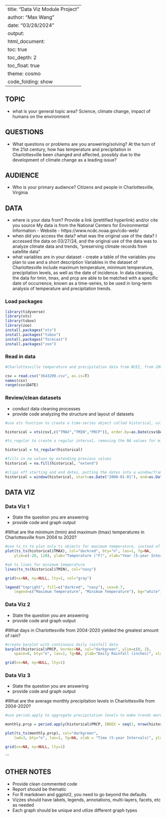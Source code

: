 
---
title: "Data Viz Module Project"
author: "Max Wang"
date: "03/28/2024"
output:
     html_document:
          toc: true
          toc_depth: 2
          toc_float: true
          theme: cosmo
          code_folding: show
---
## TOPIC

* what is your general topic area?
Science, climate change, impact of humans on the environment

## QUESTIONS

* What questions or problems are you answering/solving?
At the turn of the 21st century, how has temperature and precipitation in Charlottesville been changed and affected, possibly due to the development of climate change as a leading issue?

## AUDIENCE

* Who is your primary audience?
Citizens and people in Charlottesville, Virginia

## DATA

* where is your data from? Provide a link (prettified hyperlink) and/or cite you source
My data is from the National Centers for Environmental Information - Website - https://www.ncdc.noaa.gov/cdo-web/
* when did you access the data? what was the original use of the data? 
I accessed the data on 03/27/24, and the original use of the data was to analyze climate data and trends, "preserving climate records from satellite data"
* what variables are in your dataset - create a table of the variables you plan to use and a short description
Variables in the dataset of Charlottesville include maximum temperature, minimum temperature, precipitation levels, as well as the date of incidence. In data cleaning, the data for tmin, tmax, and prcp are able to be matched with a specific date of occurrence, known as a time-series, to be used in long-term analysis of temperature and precipitation trends. 

### Load packages

```r
library(tidyverse)
library(xts)
library(tsbox)
library(zoo)
install.packages("xts")
install.packages("tsbox")
install.packages("forecast")
install.packages("zoo")

```

### Read in data  

```r
#Charlottesville temperature and precipitation data from NCEI, from 2000-2020

csv = read.csv("3643209.csv", as.is=T)
names(csv)
range(csv$DATE) 
```

### Review/clean datasets
* conduct data cleaning processes
* provide code analyzing the structure and layout of datasets

```r

#use xts function to create a time-series object called historical, using order.by to convert data to r objects and correlating those dates with tmax, tmin, and prcp 

historical = xts(csv[,c("TMAX","TMIN","PRCP")], order.by=as.Date(csv$DATE))

#ts_regular to create a regular interval, removing the NA values for missing dates 

historical = ts_regular(historical)

#fills in na values by extending previous values
historical = na.fill(historical, "extend")

#clips off starting and end dates, putting the dates into a window/framework
historical = window(historical, start=as.Date("2000-01-01"), end=as.Date("2020-12-31"))


```
## DATA VIZ

### Data Viz 1

* State the question you are answering
* provide code and graph output

#What are the minimum (tmin) and maximum (tmax) temperatures in Charlottesville from 2004 to 2020?

```r
#use ts_ts to plot only ts objects for maximum temperature, instead of xts objects
plot(ts_ts(historical$TMAX), col="darkred", bty="n", las=1, fg=NA, 
	ylim=c(-20, 120), ylab="Temperature (°F)", xlab="Year (5-year Intervals)", xlim=c(2004,2024), main = "Historical Changes in Maximum and Minimum Temperature in Charlottesville", cex.main = 0.8)

#ad ts lines for minimum temperature
lines(ts_ts(historical$TMIN), col="navy")

grid(nx=NA, ny=NULL, lty=1, col="gray")

legend("topright", fill=c("darkred", "navy"), cex=0.7,
	legend=c("Maximum Temperature", "Minimum Temperature"), bg="white")
```


### Data Viz 2

* State the question you are answering
* provide code and graph output

#What days in Charlottesville from 2004-2020 yielded the greatest amount of rain?

```r
#create barplot with continuous daily rainfall data
barplot(historical$PRCP, border=NA, col="darkgreen", ylim=c(0, 2),
	space=0, bty="n", las=1, fg=NA, ylab="Daily Rainfall (inches)", xlab= "Date", main = "Historical Daily Rainfall Data in Charlottesville", cex.main = 0.8)

grid(nx=NA, ny=NULL, lty=1)

```

### Data Viz 3
* State the question you are answering
* provide code and graph output

#What are the average monthly precipitation levels in Charlottesville from 2004-2020?
```r

#use period.apply to aggregate precipitation levels to make trends more clear

monthly.prcp = period.apply(historical$PRCP, INDEX = seq(1, nrow(historical) - 1, 30.4375), FUN = sum)

plot(ts_ts(monthly.prcp), col="darkgreen", 
	lwd=3, bty="n", las=1, fg=NA, xlab = "Time (5-year Intervals)", ylab="Monthly Precipitation (inches)", main = "Historical Monthly Rainfall Data in Charlottesville", cex.main =0.8)

grid(nx=NA, ny=NULL, lty=1)


```

```

## OTHER NOTES
* Provide clean commented code
* Report should be thematic
* For R markdown and ggplot2, you need to go beyond the defaults
* Vizzes should have labels, legends, annotations, multi-layers, facets, etc as needed
* Each graph should be unique and utlize different graph types



